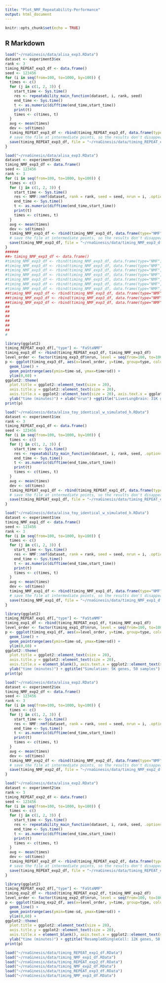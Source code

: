 ```yaml
---
title: "Plot_NMF_Repeatability-Performance"
output: html_document
---
```


```r
knitr::opts_chunk$set(echo = TRUE)
```

## R Markdown


```r
load("~/rnaGinesis/data/alisa_exp3.RData")
dataset <- experiment3$ex
rank <- 3
timing_REPEAT_exp3_df <- data.frame()
seed <- 123456
for (i in seq(from=100, to=1000, by=100)) {
  times <- c()
  for (j in c(1, 2, 3)) {
    start_time <- Sys.time()
    res <- repeatability_main_function(dataset, i, rank, seed)
    end_time <- Sys.time()
    t <- as.numeric(difftime(end_time,start_time))
    print(t)
    times <- c(times, t)
  }
  avg <- mean(times)
  dev <- sd(times)
  timing_REPEAT_exp3_df <- rbind(timing_REPEAT_exp3_df, data.frame(type="REPEAT", nrun=i, time = avg, sd = dev))
  # save the file at intermediate points, so the results don't disappear if the session crashes
  save(timing_REPEAT_exp3_df, file = "~/rnaGinesis/data/timing_REPEAT_exp3_df.RData")
}  

```


```r
load("~/rnaGinesis/data/alisa_exp3.RData")
dataset <- experiment3$ex
timing_NMF_exp3_df <- data.frame()
seed <- 123456
rank <- 3
for (i in seq(from=100, to=1000, by=100)) {
  times <- c()
  for (j in c(1, 2, 3)) {
    start_time <- Sys.time()
    res <- NMF::nmf(dataset, rank = rank, seed = seed, nrun = i, .options = "p4")
    end_time <- Sys.time()
    t <- as.numeric(difftime(end_time,start_time))
    print(t)
    times <- c(times, t)
  }
  avg <- mean(times)
  dev <- sd(times)
  timing_NMF_exp3_df <- rbind(timing_NMF_exp3_df, data.frame(type="NMF", nrun=i, time = avg, sd = dev))
  # save the file at intermediate points, so the results don't disappear if the session crashes
  save(timing_NMF_exp3_df, file = "~/rnaGinesis/data/timing_NMF_exp3_df.RData")
}  
######
##> timing_NMF_exp3_df <- data.frame()
#timing_NMF_exp3_df <- rbind(timing_NMF_exp3_df, data.frame(type="NMF", nrun=100, time = 4.425084667, sd = 0.487609557))
#timing_NMF_exp3_df <- rbind(timing_NMF_exp3_df, data.frame(type="NMF", nrun=200, time = 8.996339333, sd = 1.045581323))
#timing_NMF_exp3_df <- rbind(timing_NMF_exp3_df, data.frame(type="NMF", nrun=300, time = 17.43118, sd = 1.541286949))
#timing_NMF_exp3_df <- rbind(timing_NMF_exp3_df, data.frame(type="NMF", nrun=400, time = 20.90277, sd = 4.212861123))
#timing_NMF_exp3_df <- rbind(timing_NMF_exp3_df, data.frame(type="NMF", nrun=500, time = 23.06245, sd = 2.679603642))
#timing_NMF_exp3_df <- rbind(timing_NMF_exp3_df, data.frame(type="NMF", nrun=600, time = 27.57753333, sd = 5.075325704))
#timing_NMF_exp3_df <- rbind(timing_NMF_exp3_df, data.frame(type="NMF", nrun=700, time = 30.16377333, sd = 2.32218961))
##timing_NMF_exp3_df <- rbind(timing_NMF_exp3_df, data.frame(type="NMF", nrun=800, time = 32.41881333, sd = 1.385442331))
##timing_NMF_exp3_df <- rbind(timing_NMF_exp3_df, data.frame(type="NMF", nrun=900, time = 39.72585333, sd = 6.375363562))
##timing_NMF_exp3_df <- rbind(timing_NMF_exp3_df, data.frame(type="NMF", nrun=1000, time = 45.22994, sd = 7.535675696))
##
##
##
##
##
##
#
```


```r
library(ggplot2)
timing_REPEAT_exp3_df[,"type"] <- "FaStaNMF"
timing_exp3_df <- rbind(timing_REPEAT_exp3_df, timing_NMF_exp3_df)
level_order <- factor(timing_exp3_df$nrun, level = seq(from=100, to=1000, by=100))
p <- ggplot(timing_exp3_df, aes(x=level_order, y=time, group=type, color=type)) + 
  geom_line() +
  geom_pointrange(aes(ymin=time-sd, ymax=time+sd)) + 
  ylim(0,60) +
ggplot2::theme(
  plot.title = ggplot2::element_text(size = 20),
  axis.title.y = ggplot2::element_text(size = 20),
  axis.title.x = ggplot2::element_text(size = 20), axis.text.x = ggplot2::element_text(size = 14, face="bold"), axis.text.y = ggplot2::element_text(size = 14, face="bold"), legend.position = "bottom", legend.title= element_blank(), legend.text=element_text(size=14)) + 
  ylab("time (minutes)") + xlab("nrun") +ggtitle("LiverLungBrain: 31K genes, 42 samples")
print(p)
```

```r
load("~/rnaGinesis/data/alisa_toy_identical_w_simulated_h.RData")
dataset <- experiment1$ex
rank <- 3
timing_REPEAT_exp1_df <- data.frame()
seed <- 123456
for (i in seq(from=100, to=1000, by=100)) {
  times <- c()
  for (j in c(1, 2, 3)) {
    start_time <- Sys.time()
    res <- repeatability_main_function(dataset, i, rank, seed, .options = "p4")
    end_time <- Sys.time()
    t <- as.numeric(difftime(end_time,start_time))
    print(t)
    times <- c(times, t)
  }
  avg <- mean(times)
  dev <- sd(times)
  timing_REPEAT_exp1_df <- rbind(timing_REPEAT_exp1_df, data.frame(type="REPEAT", nrun=i, time = avg, sd = dev))
  # save the file at intermediate points, so the results don't disappear if the session crashes
  save(timing_REPEAT_exp1_df, file = "~/rnaGinesis/data/timing_REPEAT_exp1_df.RData")
}  
```

```r
load("~/rnaGinesis/data/alisa_toy_identical_w_simulated_h.RData")
dataset <- experiment1$ex
timing_NMF_exp1_df <- data.frame()
seed <- 123456
rank <- 3
for (i in seq(from=100, to=1000, by=100)) {
  times <- c()
  for (j in c(1, 2, 3)) {
    start_time <- Sys.time()
    res <- NMF::nmf(dataset, rank = rank, seed = seed, nrun = i, .options = "p4")
    end_time <- Sys.time()
    t <- as.numeric(difftime(end_time,start_time))
    print(t)
    times <- c(times, t)
  }
  avg <- mean(times)
  dev <- sd(times)
  timing_NMF_exp1_df <- rbind(timing_NMF_exp1_df, data.frame(type="NMF", nrun=i, time = avg, sd = dev))
  # save the file at intermediate points, so the results don't disappear if the session crashes
  save(timing_NMF_exp1_df, file = "~/rnaGinesis/data/timing_NMF_exp1_df.RData")
}
```



```r
library(ggplot2)
timing_REPEAT_exp1_df[,"type"] <- "FaStaNMF"
timing_exp1_df <- rbind(timing_REPEAT_exp1_df, timing_NMF_exp1_df)
level_order <- factor(timing_exp1_df$nrun, level = seq(from=100, to=1000, by=100))
p <- ggplot(timing_exp1_df, aes(x=level_order, y=time, group=type, color=type)) + 
  geom_line() +
  geom_pointrange(aes(ymin=time-sd, ymax=time+sd)) + 
  ylim(0,60) +
ggplot2::theme(
  plot.title = ggplot2::element_text(size = 20),
  axis.title.y = ggplot2::element_text(size = 20),
  axis.title.x = element_blank(), axis.text.x = ggplot2::element_text(size = 14, face="bold"), axis.text.y = ggplot2::element_text(size = 14, face="bold"), legend.position = "none", legend.title= element_blank()) + 
  ylab("time (minutes)") + ggtitle("Simulation: 5K genes, 50 samples")
print(p)
```

```r
load("~/rnaGinesis/data/alisa_exp2.RData")
dataset <- experiment2$ex
timing_NMF_exp2_df <- data.frame()
seed <- 123456
rank <- 3
for (i in seq(from=100, to=1000, by=100)) {
  times <- c()
  for (j in c(1, 2, 3)) {
    start_time <- Sys.time()
    res <- NMF::nmf(dataset, rank = rank, seed = seed, nrun = i, .options = "p4")
    end_time <- Sys.time()
    t <- as.numeric(difftime(end_time,start_time))
    print(t)
    times <- c(times, t)
  }
  avg <- mean(times)
  dev <- sd(times)
  timing_NMF_exp2_df <- rbind(timing_NMF_exp2_df, data.frame(type="NMF", nrun=i, time = avg, sd = dev))
  # save the file at intermediate points, so the results don't disappear if the session crashes
  save(timing_NMF_exp2_df, file = "~/rnaGinesis/data/timing_NMF_exp2_df.RData")
}
```
```r
load("~/rnaGinesis/data/alisa_exp2.RData")
dataset <- experiment2$ex
rank <- 3
timing_REPEAT_exp2_df <- data.frame()
seed <- 123456
for (i in seq(from=100, to=1000, by=100)) {
  times <- c()
  for (j in c(1, 2, 3)) {
    start_time <- Sys.time()
    res <- repeatability_main_function(dataset, i, rank, seed, .options = "p4")
    end_time <- Sys.time()
    t <- as.numeric(difftime(end_time,start_time))
    print(t)
    times <- c(times, t)
  }
  avg <- mean(times)
  dev <- sd(times)
  timing_REPEAT_exp2_df <- rbind(timing_REPEAT_exp2_df, data.frame(type="REPEAT", nrun=i, time = avg, sd = dev))
  # save the file at intermediate points, so the results don't disappear if the session crashes
  save(timing_REPEAT_exp2_df, file = "~/rnaGinesis/data/timing_REPEAT_exp2_df.RData")
}  
```

```r
library(ggplot2)
timing_REPEAT_exp2_df[,"type"] <- "FaStaNMF"
timing_exp2_df <- rbind(timing_REPEAT_exp2_df, timing_NMF_exp2_df)
level_order <- factor(timing_exp2_df$nrun, level = seq(from=100, to=1000, by=100))
p <- ggplot(timing_exp2_df, aes(x=level_order, y=time, group=type, color=type)) + 
  geom_line() +
  geom_pointrange(aes(ymin=time-sd, ymax=time+sd)) + 
  ylim(0,60) +
ggplot2::theme(
  plot.title = ggplot2::element_text(size = 20),
  axis.title.y = ggplot2::element_text(size = 20),
  axis.title.x = element_blank(), axis.text.x = ggplot2::element_text(size = 14, face="bold"), axis.text.y = ggplot2::element_text(size = 14, face="bold"), legend.position = "none", legend.title= element_blank()) + 
  ylab("time (minutes)") + ggtitle("ResampledSingleCell: 12K genes, 50 samples")
print(p)
```



```r
load("~/rnaGinesis/data/timing_REPEAT_exp1_df.RData")
load("~/rnaGinesis/data/timing_NMF_exp1_df.RData")
load("~/rnaGinesis/data/timing_REPEAT_exp2_df.RData")
load("~/rnaGinesis/data/timing_NMF_exp2_df.RData")
load("~/rnaGinesis/data/timing_REPEAT_exp3_df.RData")
load("~/rnaGinesis/data/timing_NMF_exp3_df.RData")
```
